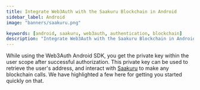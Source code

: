 ```yaml
---
title: Integrate Web3Auth with the Saakuru Blockchain in Android
sidebar_label: Android
image: "banners/saakuru.png"

keywords: [android, saakuru, web3auth, authentication, blockchain]
description: "Integrate Web3Auth with the Saakuru Blockchain in Android | Documentation - Web3Auth"
---
```



<SEO
  title="Integrate Web3Auth with the Saakuru Blockchain in Android"
  description="Integrate Web3Auth with the Saakuru Blockchain in Android | Documentation - Web3Auth"
  image="https://web3auth.io/docs/banners/saakuru.png"
  slug="/connect-blockchain/evm/saakuru/android"
/>

While using the Web3Auth Android SDK, you get the private key within the user scope after successful
authorization. This private key can be used to retrieve the user's address, and interact with
[Saakuru](https://saakuru.com/) to make any blockchain calls. We have highlighted a few here for
getting you started quickly on that.

<EVMInteraction />
